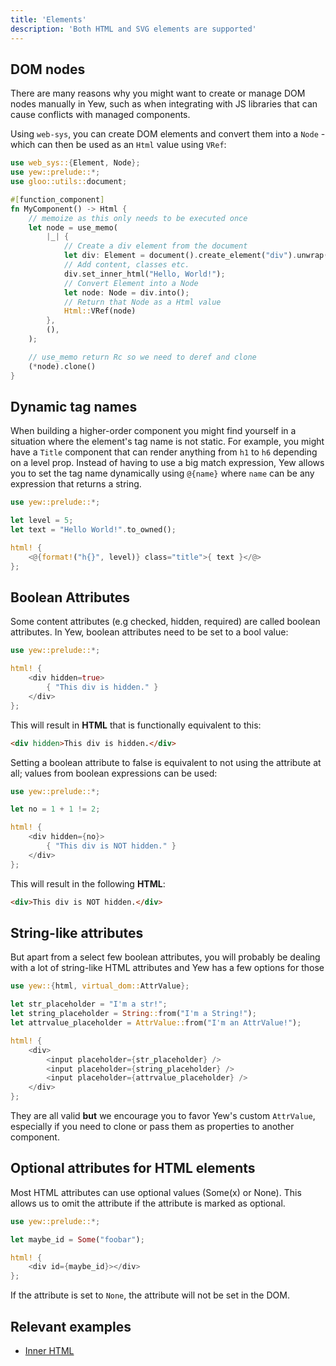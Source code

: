 ```yaml
---
title: 'Elements'
description: 'Both HTML and SVG elements are supported'
---
```



## DOM nodes

There are many reasons why you might want to create or manage DOM nodes manually in Yew, such as
when integrating with JS libraries that can cause conflicts with managed components.

Using `web-sys`, you can create DOM elements and convert them into a `Node` - which can then be
used as an `Html` value using `VRef`:

```rust
use web_sys::{Element, Node};
use yew::prelude::*;
use gloo::utils::document;

#[function_component]
fn MyComponent() -> Html {
    // memoize as this only needs to be executed once
    let node = use_memo(
        |_| {
            // Create a div element from the document
            let div: Element = document().create_element("div").unwrap();
            // Add content, classes etc.
            div.set_inner_html("Hello, World!");
            // Convert Element into a Node
            let node: Node = div.into();
            // Return that Node as a Html value
            Html::VRef(node)
        },
        (),
    );

    // use_memo return Rc so we need to deref and clone
    (*node).clone()
}

```

## Dynamic tag names

When building a higher-order component you might find yourself in a situation where the element's tag name is not static.
For example, you might have a `Title` component that can render anything from `h1` to `h6` depending on a level prop.
Instead of having to use a big match expression, Yew allows you to set the tag name dynamically
using `@{name}` where `name` can be any expression that returns a string.

```rust
use yew::prelude::*;

let level = 5;
let text = "Hello World!".to_owned();

html! {
    <@{format!("h{}", level)} class="title">{ text }</@>
};
```

## Boolean Attributes

Some content attributes (e.g checked, hidden, required) are called boolean attributes. In Yew,
boolean attributes need to be set to a bool value:

```rust
use yew::prelude::*;

html! {
    <div hidden=true>
        { "This div is hidden." }
    </div>
};
```

This will result in **HTML** that is functionally equivalent to this:

```html
<div hidden>This div is hidden.</div>
```

Setting a boolean attribute to false is equivalent to not using the attribute at all; values from
boolean expressions can be used:

```rust
use yew::prelude::*;

let no = 1 + 1 != 2;

html! {
    <div hidden={no}>
        { "This div is NOT hidden." }
    </div>
};
```

This will result in the following **HTML**:

```html
<div>This div is NOT hidden.</div>
```

## String-like attributes

But apart from a select few boolean attributes, you will probably be dealing with a lot of string-like HTML attributes and Yew has a few options for those

```rust
use yew::{html, virtual_dom::AttrValue};

let str_placeholder = "I'm a str!";
let string_placeholder = String::from("I'm a String!");
let attrvalue_placeholder = AttrValue::from("I'm an AttrValue!");

html! {
    <div>
        <input placeholder={str_placeholder} />
        <input placeholder={string_placeholder} />
        <input placeholder={attrvalue_placeholder} />
    </div>
};
```

They are all valid **but** we encourage you to favor Yew's custom `AttrValue`, especially if you need to clone or pass them as properties to another component.

## Optional attributes for HTML elements

Most HTML attributes can use optional values (Some(x) or None). This allows us to omit the attribute if the attribute is marked as optional.

```rust
use yew::prelude::*;

let maybe_id = Some("foobar");

html! {
    <div id={maybe_id}></div>
};
```

If the attribute is set to `None`, the attribute will not be set in the DOM.

## Relevant examples

-   [Inner HTML](https://github.com/yewstack/yew/tree/master/examples/inner_html)
